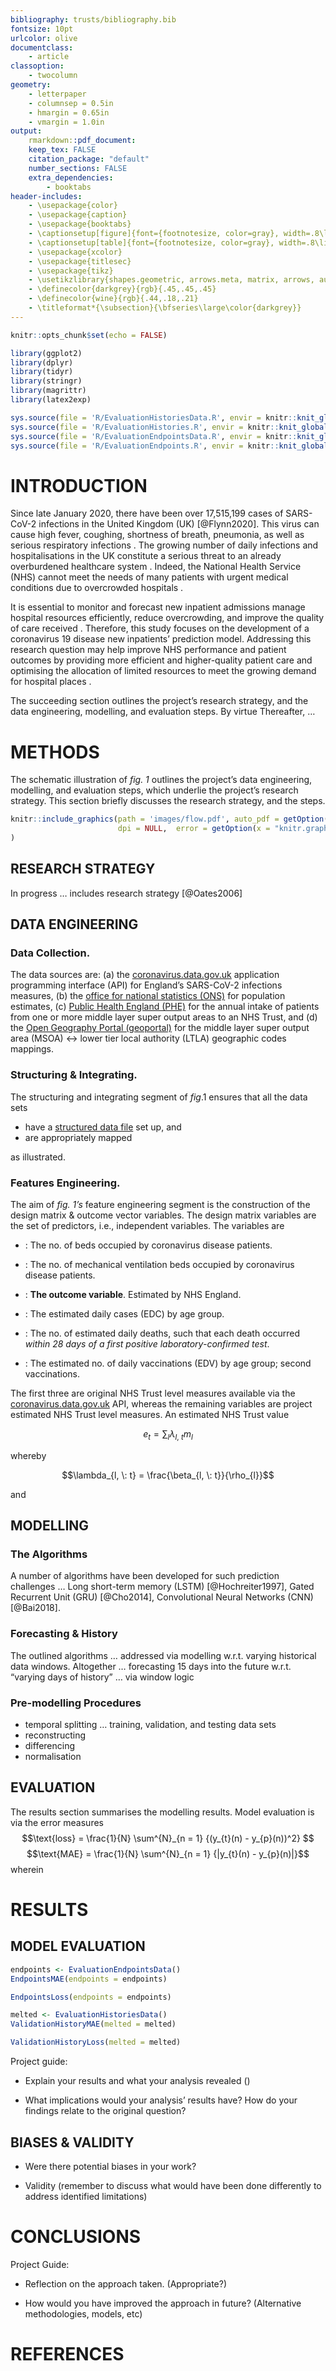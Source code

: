 ```yaml
---
bibliography: trusts/bibliography.bib
fontsize: 10pt
urlcolor: olive
documentclass:
    - article
classoption:
    - twocolumn
geometry:
    - letterpaper
    - columnsep = 0.5in
    - hmargin = 0.65in
    - vmargin = 1.0in
output:
    rmarkdown::pdf_document:
    keep_tex: FALSE
    citation_package: "default"
    number_sections: FALSE
    extra_dependencies:
        - booktabs
header-includes:
    - \usepackage{color}
    - \usepackage{caption}
    - \usepackage{booktabs}
    - \captionsetup[figure]{font={footnotesize, color=gray}, width=.8\linewidth}
    - \captionsetup[table]{font={footnotesize, color=gray}, width=.8\linewidth}
    - \usepackage{xcolor}
    - \usepackage{titlesec}
    - \usepackage{tikz}
    - \usetikzlibrary{shapes.geometric, arrows.meta, matrix, arrows, automata, positioning, shadows, trees}
    - \definecolor{darkgrey}{rgb}{.45,.45,.45}
    - \definecolor{wine}{rgb}{.44,.18,.21}
    - \titleformat*{\subsection}{\bfseries\large\color{darkgrey}}
---
```


<!--- Global Settings --->
```r
knitr::opts_chunk$set(echo = FALSE)
```


<!--- Libraries --->
```r
library(ggplot2)
library(dplyr)
library(tidyr)
library(stringr)
library(magrittr)
library(latex2exp)
```


```r
sys.source(file = 'R/EvaluationHistoriesData.R', envir = knitr::knit_global())
sys.source(file = 'R/EvaluationHistories.R', envir = knitr::knit_global())
sys.source(file = 'R/EvaluationEndpointsData.R', envir = knitr::knit_global())
sys.source(file = 'R/EvaluationEndpoints.R', envir = knitr::knit_global())
```

# INTRODUCTION

Since late January 2020, there have been over 17,515,199 cases of SARS-CoV-2 infections in the United Kingdom (UK) [@Flynn2020]. This virus can cause high fever, coughing, shortness of breath, pneumonia, as well as serious respiratory infections \textcolor{blue}{MISSING REF: Original reference required}. The growing number of daily infections and hospitalisations in the UK constitute a serious threat to an already overburdened healthcare system . Indeed, the National Health Service (NHS) cannot meet the needs of many patients with urgent medical conditions due to overcrowded hospitals \textcolor{blue}{MISSING REF: Original reference required}.

It is essential to monitor and forecast new inpatient admissions \textcolor{blue}{in order to} manage hospital resources efficiently, reduce overcrowding, and improve the quality of care received \textcolor{blue}{MISSING REF ...}. Therefore, this study focuses on the development of a coronavirus 19 disease new inpatients' prediction model.  Addressing this research question may help improve NHS performance and patient outcomes by providing more efficient and higher-quality patient care and optimising the allocation of limited resources to meet the growing demand for hospital places \textcolor{blue}{MISSING REF: Huang2019}.

The succeeding section outlines the project's research strategy, and the data engineering, modelling, and evaluation steps.  By virtue  Thereafter, ...

\vspace{35pt}


# METHODS

The schematic illustration of *fig. 1* outlines the project's data engineering, modelling, and evaluation steps, which underlie the project's research strategy.  This section briefly discusses the research strategy, and the steps.

```r
knitr::include_graphics(path = 'images/flow.pdf', auto_pdf = getOption(x = "knitr.graphics.auto_pdf", default = TRUE),
                        dpi = NULL,  error = getOption(x = "knitr.graphics.error", default = TRUE)
)
```

\vspace{20pt}

## RESEARCH STRATEGY

In progress $\ldots$ includes research strategy [@Oates2006]

\vspace{20pt}

## DATA ENGINEERING

### Data Collection.

The data sources are: (a) the [coronavirus.data.gov.uk](https://coronavirus.data.gov.uk/details/developers-guide/main-api) application programming interface (API) for England's SARS-CoV-2 infections measures, (b) the [office for national statistics (ONS)](https://www.ons.gov.uk/peoplepopulationandcommunity/populationandmigration/populationestimates/datasets/middlesuperoutputareamidyearpopulationestimates) for population estimates, (c) [Public Health England (PHE)](https://app.box.com/s/qh8gzpzeo1firv1ezfxx2e6c4tgtrudl) for the annual intake of patients from one or more middle layer super output areas to an NHS Trust, and (d) the [Open Geography Portal (geoportal)](https://geoportal.statistics.gov.uk/search?collection=Dataset&sort=name&tags=all(LUP_MSOA_WD_LAD)) for the middle layer super output area (MSOA) $\leftrightarrow$ lower tier local authority (LTLA) geographic codes mappings.

### Structuring & Integrating.

The structuring and integrating segment of $fig. 1$ ensures that all the data sets

* have a [structured data file](https://www.ibm.com/cloud/blog/structured-vs-unstructured-data) set up, and
* are appropriately mapped

as illustrated.



### Features Engineering.

The aim of *fig. 1's* feature engineering segment is the construction of the design matrix & outcome vector variables.  The design matrix variables are the set of predictors, i.e., independent variables.  The variables are

\vspace{10pt}

* \textcolor{wine}{covidOccupiedBeds}: The no. of beds occupied by coronavirus disease patients.

* \textcolor{wine}{covidOccupiedMVBeds}: The no. of mechanical ventilation beds occupied by coronavirus disease patients.

* \textcolor{wine}{estimatedNewAdmissions}: **The outcome variable**.   Estimated by NHS England.

* \textcolor{wine}{EDC0-4, EDC5-9, ..., EDC90+}: The estimated daily cases (EDC) by age group.

* \textcolor{wine}{newDeaths28DaysByDeathDate}: The no. of estimated daily deaths, such that each death occurred *within 28 days of a first positive laboratory-confirmed test*.

* \textcolor{wine}{EDV12-15, EDV16-17, ..., EDV90+}: The estimated no. of daily vaccinations (EDV) by age group; second vaccinations.

\vspace{10pt}

The first three are original NHS Trust level measures available via the [coronavirus.data.gov.uk](https://coronavirus.data.gov.uk) API, whereas the remaining variables are project estimated NHS Trust level measures.  An estimated NHS Trust value

$$e_{t} = \sum_{l}{\lambda_{l, \: t} m_{l}}$$

whereby

$$\lambda_{l, \: t} =  \frac{\beta_{l, \: t}}{\rho_{l}}$$

and

\begin{center}
    \renewcommand{\arraystretch}{1.25}
    \begin{tabular}{c p{0.65\linewidth}l}\footnotesize
    variable & description \\ \hline
    $l$ & A LTLA \\
    $t$ & A NHS Trust \\
    $m_{l}$ & A LTLA measure from coronavirus.data.gov.uk, e.g., the no. of daily cases. \\
    $e_{t}$ & An estimate NHS Trust level measure w.r.t. LTLA regions from whence it has received patients. \\
    $\lambda_{l, \: t}$ & The flow weight from a LTLA to a NHS Trust. \\
    $\rho_{l}$ & The patient population of a LTLA. \\
    $\beta_{l, \: t}$ & The number of LTLA patients \(\rightarrow\) NHS Trust  w.r.t. a specified year \\
    \end{tabular}
\end{center}

\vspace{20pt}

## MODELLING

### The Algorithms

\textcolor{blue}{The SARS-CoV-2 infections measures have both spatial and temporal features, i.e., the spatially spread set of NHS Trusts, and the infection dynamics, respectively.}  A number of algorithms have been developed for such prediction challenges ... Long short-term memory (LSTM) [@Hochreiter1997], Gated Recurrent Unit (GRU) [@Cho2014],  Convolutional Neural Networks (CNN) [@Bai2018].

\textcolor{blue}{
**LSTM**: In RNN, each layer takes the input data and the hidden state of past hidden state and outputs the hidden state, then this hidden state is given along with the input to the next layer. This hidden state holds the short-term memory. For the solution that requires long term memory, RNN would not be feasible option. To overcome this shortcoming we introduce LSTM. In LSTM, each layer outputs cell state which  is responsible for holding the long-time memory in addition to the hidden state. A LSTM cell contains simple RNN cells, cell states, forget gates, input gates and output gates. Input data and hidden state is given as input to all the components in the LSTM cell. Forget gate determines what to dismiss from the input and hidden state and hand that information to the cell state. Input gate in addition with the simple RNN cell determines what new information should be added to the cell state. This is outputted as cell state of the layer. Cell state value is also given as the input to the output gate to create a hidden state for the current layer. Hidden state and the cell state is given as the input to the next layer and the process continuous.}

\textcolor{blue}{
**GRU**: In contrast with LSTM, GRU has only hidden state. But it holds both the long term and short-term memory unlike the traditional RNN. GRU has two gates, the update gate and reset gate. The update gate determines how much to retain of the past memory. Reset gate determines how much past memory to forget. Reset gate output is used with the past hidden state and the input data to find the current memory content. This current memory content is used along with the update gate output and past hidden state to find the current hidden state output. This hidden state is then passed as the input to the next layer and the process continuous.}

\textcolor{blue}{
**CNN**: Though the CNN is famous for computer vision, the one-dimensional convolution is useful for timeseries ... CNN has filters that slides over the data to capture the features of the data. These filters are the learnt by training. The filters are followed by pooling to reduce the size of the parameters that are learnt by the algorithm.}



### Forecasting & History

The outlined algorithms ... addressed via modelling w.r.t. varying historical data windows.  Altogether ... forecasting 15 days into the future w.r.t. "varying days of history" ... via window logic



### Pre-modelling Procedures

* temporal splitting ... training, validation, and testing data sets
* reconstructing
* differencing
* normalisation

\vspace{20pt}

## EVALUATION

The results section summarises the modelling results.  Model evaluation is via the error measures
$$\text{loss} = \frac{1}{N} \sum^{N}_{n = 1} {(y_{t}(n) - y_{p}(n))^2} $$
$$\text{MAE} = \frac{1}{N} \sum^{N}_{n = 1} {|y_{t}(n) - y_{p}(n)|}$$
wherein

\begin{center}

    \begin{tabular}{c p{0.65\linewidth}l}\footnotesize
    variable & description \\ \hline
    $y_{t}$ & a true outcome value \\
    $y_{p}$ & a predicted outcome value \\
    $\text{loss}$  & the mean squared error \\
    $\text{MAE}$ & the mean absolute error\\
    $N$ & the length of the outcome vector\\
    \end{tabular}
\end{center}

\vspace{35pt}

# RESULTS

## MODEL EVALUATION

```r
endpoints <- EvaluationEndpointsData()
EndpointsMAE(endpoints = endpoints)
```




```r
EndpointsLoss(endpoints = endpoints)
```



```r
melted <- EvaluationHistoriesData()
ValidationHistoryMAE(melted = melted)
```


```r
ValidationHistoryLoss(melted = melted)
```

Project guide:

* Explain your results and what your analysis revealed ()

* What implications would your analysis' results have? How do your findings relate to the original question?

\vspace{20pt}

## BIASES & VALIDITY

* Were there potential biases in your work?

* Validity (remember to discuss what would have been done differently to address identified limitations)

\vspace{35pt}

# CONCLUSIONS


Project Guide:

* Reflection on the approach taken. (Appropriate?)

* How would you have improved the approach in future? (Alternative methodologies, models, etc)

\vspace{35pt}

# REFERENCES

